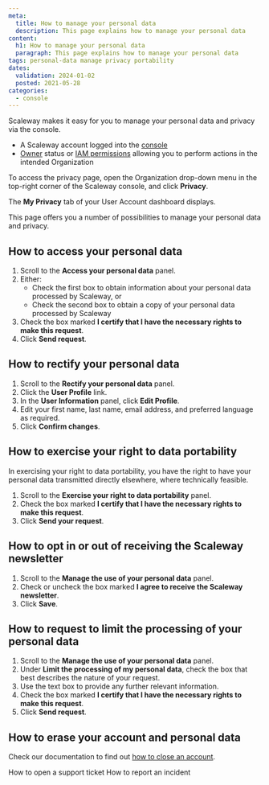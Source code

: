 ```yaml
---
meta:
  title: How to manage your personal data
  description: This page explains how to manage your personal data
content:
  h1: How to manage your personal data
  paragraph: This page explains how to manage your personal data
tags: personal-data manage privacy portability
dates:
  validation: 2024-01-02
  posted: 2021-05-28
categories:
  - console
---
```


Scaleway makes it easy for you to manage your personal data and privacy via the console.

<Macro id="requirements" />

- A Scaleway account logged into the [console](https://console.scaleway.com)
- [Owner](/identity-and-access-management/iam/concepts/#owner) status or [IAM permissions](/identity-and-access-management/iam/concepts/#permission) allowing you to perform actions in the intended Organization

To access the privacy page, open the Organization drop-down menu in the top-right corner of the Scaleway console, and click **Privacy**.

The **My Privacy** tab of your User Account dashboard displays.

This page offers you a number of possibilities to manage your personal data and privacy.

## How to access your personal data

1. Scroll to the **Access your personal data** panel.
2. Either:
    - Check the first box to obtain information about your personal data processed by Scaleway, or
    - Check the second box to obtain a copy of your personal data processed by Scaleway
3. Check the box marked **I certify that I have the necessary rights to make this request**.
4. Click **Send request**.

## How to rectify your personal data

1. Scroll to the **Rectify your personal data** panel.
2. Click the **User Profile** link.
3. In the **User Information** panel, click **Edit Profile**.
4. Edit your first name, last name, email address, and preferred language as required.
5. Click **Confirm changes**.

## How to exercise your right to data portability

In exercising your right to data portability, you have the right to have your personal data transmitted directly elsewhere, where technically feasible.

1. Scroll to the **Exercise your right to data portability** panel.
2. Check the box marked **I certify that I have the necessary rights to make this request**.
3. Click **Send your request**.

## How to opt in or out of receiving the Scaleway newsletter

1. Scroll to the **Manage the use of your personal data** panel.
    <Lightbox src="scaleway-manage-data.webp" alt="" />
2. Check or uncheck the box marked **I agree to receive the Scaleway newsletter**.
3. Click **Save**.

## How to request to limit the processing of your personal data

1. Scroll to the **Manage the use of your personal data** panel.
2. Under **Limit the processing of my personal data**, check the box that best describes the nature of your request.
3. Use the text box to provide any further relevant information.
4. Check the box marked **I certify that I have the necessary rights to make this request**.
5. Click **Send request**.

## How to erase your account and personal data

Check our documentation to find out [how to close an account](/console/account/how-to/close-account/).


<Navigation title="See also">
  <PreviousButton to="/console/account/how-to/open-a-support-ticket/">How to open a support ticket</PreviousButton>
  <NextButton to="/console/account/how-to/report-incident/">How to report an incident</NextButton>
</Navigation>